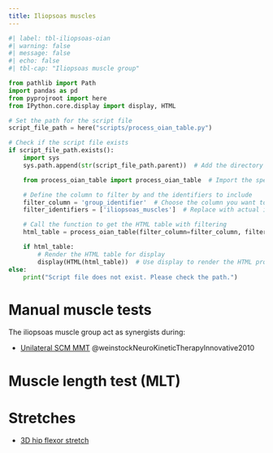 ```yaml
---
title: Iliopsoas muscles
---
```




```python
#| label: tbl-iliopsoas-oian
#| warning: false
#| message: false
#| echo: false
#| tbl-cap: "Iliopsoas muscle group"

from pathlib import Path
import pandas as pd
from pyprojroot import here
from IPython.core.display import display, HTML

# Set the path for the script file
script_file_path = here("scripts/process_oian_table.py")

# Check if the script file exists
if script_file_path.exists():
    import sys
    sys.path.append(str(script_file_path.parent))  # Add the directory of the script to the system path

    from process_oian_table import process_oian_table  # Import the specific function

    # Define the column to filter by and the identifiers to include
    filter_column = 'group_identifier'  # Choose the column you want to filter by
    filter_identifiers = ['iliopsoas_muscles']  # Replace with actual identifiers you want to include

    # Call the function to get the HTML table with filtering
    html_table = process_oian_table(filter_column=filter_column, filter_identifiers=filter_identifiers)

    if html_table:
        # Render the HTML table for display
        display(HTML(html_table))  # Use display to render the HTML properly
else:
    print("Script file does not exist. Please check the path.")

```

# Manual muscle tests {#mmt}

The iliopsoas muscle group act as synergists during:

- [Unilateral SCM MMT]({{< var ref-sternocleidomastoid.mmt >}}) @weinstockNeuroKineticTherapyInnovative2010


# Muscle length test (MLT) {#mlt}

# Stretches {#stretch}

- [3D hip flexor stretch]({{< var ref-3d-hip-flexor-stretch.path >}})


